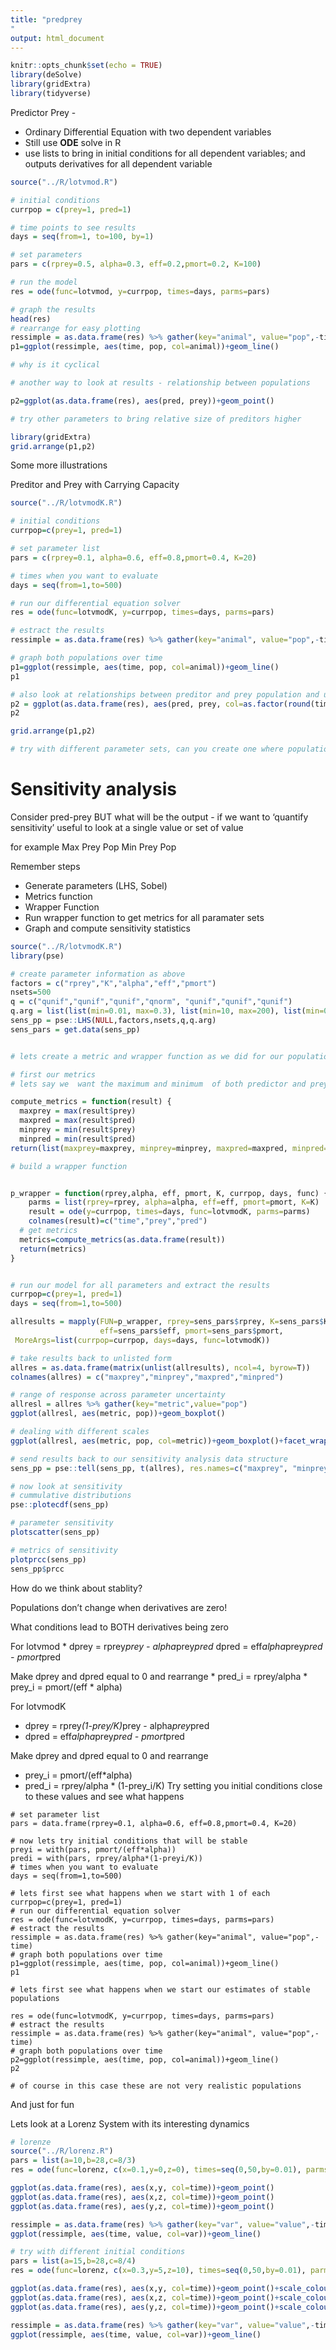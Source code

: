 ```yaml
---
title: "predprey
"
output: html_document
---
```


```r
knitr::opts_chunk$set(echo = TRUE)
library(deSolve)
library(gridExtra)
library(tidyverse)
```

Predictor Prey - 

* Ordinary Differential Equation with two dependent variables
* Still use **ODE** solve in R
* use lists to bring in initial conditions for all dependent variables; and outputs derivatives for all dependent variable


```r
source("../R/lotvmod.R")

# initial conditions
currpop = c(prey=1, pred=1)

# time points to see results
days = seq(from=1, to=100, by=1)

# set parameters
pars = c(rprey=0.5, alpha=0.3, eff=0.2,pmort=0.2, K=100)

# run the model
res = ode(func=lotvmod, y=currpop, times=days, parms=pars)

# graph the results
head(res)
# rearrange for easy plotting
ressimple = as.data.frame(res) %>% gather(key="animal", value="pop",-time)
p1=ggplot(ressimple, aes(time, pop, col=animal))+geom_line()

# why is it cyclical

# another way to look at results - relationship between populations

p2=ggplot(as.data.frame(res), aes(pred, prey))+geom_point()

# try other parameters to bring relative size of preditors higher

library(gridExtra)
grid.arrange(p1,p2)

```


Some more illustrations 

Preditor and Prey with Carrying Capacity


```r

source("../R/lotvmodK.R")

# initial conditions
currpop=c(prey=1, pred=1)

# set parameter list
pars = c(rprey=0.1, alpha=0.6, eff=0.8,pmort=0.4, K=20)

# times when you want to evaluate
days = seq(from=1,to=500)

# run our differential equation solver
res = ode(func=lotvmodK, y=currpop, times=days, parms=pars)

# estract the results
ressimple = as.data.frame(res) %>% gather(key="animal", value="pop",-time)

# graph both populations over time
p1=ggplot(ressimple, aes(time, pop, col=animal))+geom_line()
p1

# also look at relationships between preditor and prey population and use color for time
p2 = ggplot(as.data.frame(res), aes(pred, prey, col=as.factor(round(time/10))))+geom_point()+theme(legend.position="none")
p2

grid.arrange(p1,p2)

# try with different parameter sets, can you create one where populations are stable

```


# Sensitivity analysis

Consider pred-prey 
BUT what will be the output - if we want to 'quantify sensitivity'
useful to look at a single value or set of value

for example
Max Prey Pop
Min Prey Pop


Remember steps

* Generate parameters (LHS, Sobel)
* Metrics function
* Wrapper Function
* Run wrapper function to get metrics for all paramater sets
* Graph and compute sensitivity statistics

```r
source("../R/lotvmodK.R")
library(pse)

# create parameter information as above
factors = c("rprey","K","alpha","eff","pmort")
nsets=500
q = c("qunif","qunif","qunif","qnorm", "qunif","qunif","qunif")
q.arg = list(list(min=0.01, max=0.3), list(min=10, max=200), list(min=0.1, max=0.4), list(mean=0.3, sd=0.01), list(min=0.05, max=0.45))
sens_pp = pse::LHS(NULL,factors,nsets,q,q.arg)
sens_pars = get.data(sens_pp)


# lets create a metric and wrapper function as we did for our population models

# first our metrics 
# lets say we  want the maximum and minimum  of both predictor and prey

compute_metrics = function(result) {
  maxprey = max(result$prey)
  maxpred = max(result$pred)
  minprey = min(result$prey)
  minpred = min(result$pred)
return(list(maxprey=maxprey, minprey=minprey, maxpred=maxpred, minpred=minpred))}

# build a wrapper function


p_wrapper = function(rprey,alpha, eff, pmort, K, currpop, days, func) {
    parms = list(rprey=rprey, alpha=alpha, eff=eff, pmort=pmort, K=K)
    result = ode(y=currpop, times=days, func=lotvmodK, parms=parms) 
    colnames(result)=c("time","prey","pred")
  # get metrics
  metrics=compute_metrics(as.data.frame(result))
  return(metrics)
}


# run our model for all parameters and extract the results
currpop=c(prey=1, pred=1)
days = seq(from=1,to=500)

allresults = mapply(FUN=p_wrapper, rprey=sens_pars$rprey, K=sens_pars$K, alpha=sens_pars$alpha, 
                    eff=sens_pars$eff, pmort=sens_pars$pmort,
 MoreArgs=list(currpop=currpop, days=days, func=lotvmodK))

# take results back to unlisted form
allres = as.data.frame(matrix(unlist(allresults), ncol=4, byrow=T))
colnames(allres) = c("maxprey","minprey","maxpred","minpred")

# range of response across parameter uncertainty
allresl = allres %>% gather(key="metric",value="pop")
ggplot(allresl, aes(metric, pop))+geom_boxplot()

# dealing with different scales
ggplot(allresl, aes(metric, pop, col=metric))+geom_boxplot()+facet_wrap(~metric, scales="free")

# send results back to our sensitivity analysis data structure
sens_pp = pse::tell(sens_pp, t(allres), res.names=c("maxprey", "minprey", "maxpred","minpred"))

# now look at sensitivity
# cummulative distributions
pse::plotecdf(sens_pp)

# parameter sensitivity
plotscatter(sens_pp)

# metrics of sensitivity
plotprcc(sens_pp)
sens_pp$prcc
```



How do we think about stablity?

Populations don't change when derivatives are zero!

What conditions lead to BOTH derivatives being zero

For lotvmod
* dprey = rprey*prey -  alpha*prey*pred
* dpred = eff*alpha*prey*pred - pmort*pred

Make dprey and dpred equal to 0 and rearrange
* pred_i = rprey/alpha
* prey_i = pmort/(eff * alpha)

For lotvmodK

* dprey = rprey*(1-prey/K)*prey -  alpha*prey*pred
* dpred = eff*alpha*prey*pred - pmort*pred

Make dprey and dpred equal to 0 and rearrange

* prey_i = pmort/(eff*alpha)
* pred_i = rprey/alpha * (1-prey_i/K)
Try setting you initial conditions close to these values and see what happens


```stability

# set parameter list
pars = data.frame(rprey=0.1, alpha=0.6, eff=0.8,pmort=0.4, K=20)

# now lets try initial conditions that will be stable
preyi = with(pars, pmort/(eff*alpha))
predi = with(pars, rprey/alpha*(1-preyi/K))
# times when you want to evaluate
days = seq(from=1,to=500)

# lets first see what happens when we start with 1 of each
currpop=c(prey=1, pred=1)
# run our differential equation solver
res = ode(func=lotvmodK, y=currpop, times=days, parms=pars)
# estract the results
ressimple = as.data.frame(res) %>% gather(key="animal", value="pop",-time)
# graph both populations over time
p1=ggplot(ressimple, aes(time, pop, col=animal))+geom_line()
p1

# lets first see what happens when we start our estimates of stable populations

res = ode(func=lotvmodK, y=currpop, times=days, parms=pars)
# estract the results
ressimple = as.data.frame(res) %>% gather(key="animal", value="pop",-time)
# graph both populations over time
p2=ggplot(ressimple, aes(time, pop, col=animal))+geom_line()
p2

# of course in this case these are not very realistic populations
```
And just for fun

Lets look at a Lorenz System with its interesting dynamics
```r
# lorenze
source("../R/lorenz.R")
pars = list(a=10,b=28,c=8/3)
res = ode(func=lorenz, c(x=0.1,y=0,z=0), times=seq(0,50,by=0.01), parms=pars)

ggplot(as.data.frame(res), aes(x,y, col=time))+geom_point()
ggplot(as.data.frame(res), aes(x,z, col=time))+geom_point()
ggplot(as.data.frame(res), aes(y,z, col=time))+geom_point()

ressimple = as.data.frame(res) %>% gather(key="var", value="value",-time)
ggplot(ressimple, aes(time, value, col=var))+geom_line()

# try with different initial conditions
pars = list(a=15,b=28,c=8/4)
res = ode(func=lorenz, c(x=0.3,y=5,z=10), times=seq(0,50,by=0.01), parms=pars)

ggplot(as.data.frame(res), aes(x,y, col=time))+geom_point()+scale_colour_gradientn(colours = terrain.colors(10))
ggplot(as.data.frame(res), aes(x,z, col=time))+geom_point()+scale_colour_gradientn(colours = terrain.colors(10))
ggplot(as.data.frame(res), aes(y,z, col=time))+geom_point()+scale_colour_gradientn(colours = terrain.colors(10))

ressimple = as.data.frame(res) %>% gather(key="var", value="value",-time)
ggplot(ressimple, aes(time, value, col=var))+geom_line()


```

